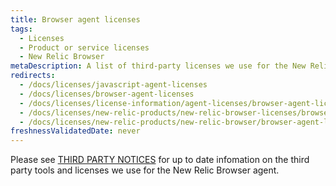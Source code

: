 ```yaml
---
title: Browser agent licenses
tags:
  - Licenses
  - Product or service licenses
  - New Relic Browser
metaDescription: A list of third-party licenses we use for the New Relic Browser agent.
redirects:
  - /docs/licenses/javascript-agent-licenses
  - /docs/licenses/browser-agent-licenses
  - /docs/licenses/license-information/agent-licenses/browser-agent-licenses
  - /docs/licenses/new-relic-products/new-relic-browser-licenses/browser-agent-licenses
  - /docs/licenses/new-relic-products/new-relic-browser/browser-agent-licenses
freshnessValidatedDate: never
---
```


Please see [THIRD PARTY NOTICES](https://github.com/newrelic/newrelic-browser-agent/blob/main/THIRD_PARTY_NOTICES.md) for up to date infomation on the third party tools and licenses we use for the New Relic Browser agent.